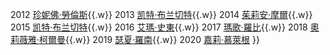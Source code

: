 {{Navbox
|name = 澳洲影藝學院國際獎最佳女主角
|titlestyle = background: #DECD87
|title = {{{1|}}}[[澳洲影藝學院國際獎最佳女主角]]
|groupstyle = background: #DECD87
|group1 = 2010年代
|list1 = 2011 [[梅麗·史翠普]]{{.w}}  2012 [[珍妮佛·勞倫斯]]{{.w}} 2013 [[凯特·布兰切特]]{{.w}} 2014 [[茱莉安·摩爾]]{{.w}} 2015 [[凯特·布兰切特]]{{.w}} 2016 [[艾瑪·史東]]{{.w}} 2017 [[瑪歌·羅比]]{{.w}} 2018 [[奧莉薇雅·柯爾曼]]{{.w}} 2019 [[瑟夏·羅南]]{{.w}} 2020 [[嘉莉·慕萊根]]
}}<noinclude>